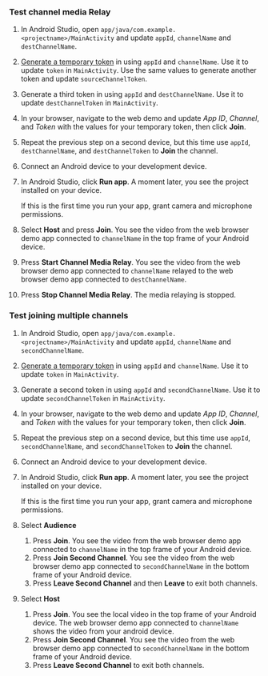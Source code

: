 <PlatformWrapper platform="flutter">

### Test channel media Relay

1. In Android Studio, open `app/java/com.example.<projectname>/MainActivity` and update `appId`, `channelName` and `destChannelName`.

2. [Generate a temporary token](../reference/manage-agora-account#generate-a-temporary-token) in <Vpl k="CONSOLE" /> using `appId` and `channelName`. Use it to update `token` in `MainActivity`. Use the same values to generate another token and update `sourceChannelToken`.

3. Generate a third token in <Vpl k="CONSOLE" /> using `appId` and `destChannelName`. Use it to update `destChannelToken` in `MainActivity`.

4. In your browser, navigate to the <Link target="_blank" to="{{Global.DEMO_BASIC_VIDEO_CALL_URL}}"><Vg k="COMPANY" /> web demo</Link> and update _App ID_, _Channel_, and _Token_ with the values for your temporary token, then click **Join**.

5. Repeat the previous step on a second device, but this time use `appId`, `destChannelName`, and `destChannelToken` to **Join** the channel.

6. Connect an Android device to your development device.

7. In Android Studio, click **Run app**. A moment later, you see the project installed on your device.

    If this is the first time you run your app, grant camera and microphone permissions.

8. Select **Host** and press **Join**. You see the video from the web browser demo app connected to `channelName` in the top frame of your Android device.

9. Press **Start Channel Media Relay**. You see the video from the web browser demo app connected to `channelName` relayed to the web browser demo app connected to `destChannelName`.

10. Press **Stop Channel Media Relay**. The media relaying is stopped.

### Test joining multiple channels

1. In Android Studio, open `app/java/com.example.<projectname>/MainActivity` and update `appId`, `channelName` and `secondChannelName`.

2. [Generate a temporary token](../reference/manage-agora-account#generate-a-temporary-token) in <Vpl k="CONSOLE" /> using `appId` and `channelName`. Use it to update `token` in `MainActivity`.

3. Generate a second token in <Vpl k="CONSOLE" /> using `appId` and `secondChannelName`. Use it to update `secondChannelToken` in `MainActivity`.

4. In your browser, navigate to the <Link target="_blank" to="{{Global.DEMO_BASIC_VIDEO_CALL_URL}}"><Vg k="COMPANY" /> web demo</Link> and update _App ID_, _Channel_, and _Token_ with the values for your temporary token, then click **Join**.

5. Repeat the previous step on a second device, but this time use `appId`, `secondChannelName`, and `secondChannelToken` to **Join** the channel.

6. Connect an Android device to your development device.

7. In Android Studio, click **Run app**. A moment later, you see the project installed on your device.

    If this is the first time you run your app, grant camera and microphone permissions.

8. Select **Audience** 

    1. Press **Join**. You see the video from the web browser demo app connected to `channelName` in the top frame of your Android device.
    2. Press **Join Second Channel**. You see the video from the web browser demo app connected to `secondChannelName` in the bottom frame of your Android device.
    3. Press **Leave Second Channel** and then **Leave** to exit both channels.

9. Select **Host** 

    1. Press **Join**. You see the local video in the top frame of your Android device. The web browser demo app connected to `channelName` shows the video from your android device.
    2. Press **Join Second Channel**. You see the video from the web browser demo app connected to `secondChannelName` in the bottom frame of your Android device.
    3. Press **Leave Second Channel** to exit both channels.

</PlatformWrapper>
